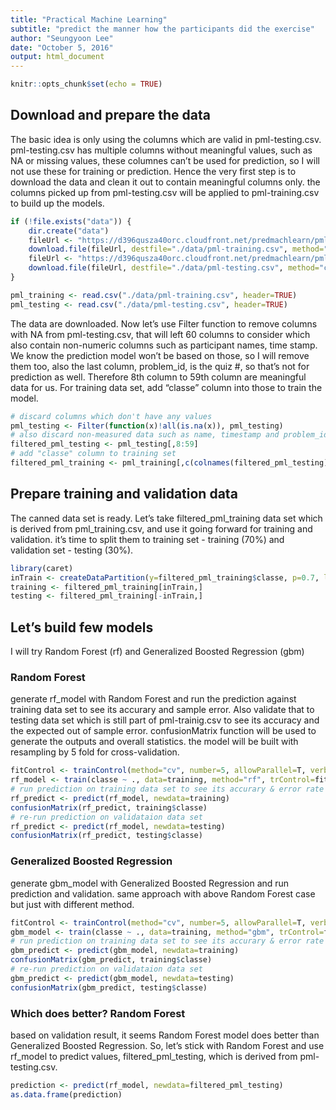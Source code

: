 ```yaml
---
title: "Practical Machine Learning"
subtitle: "predict the manner how the participants did the exercise"
author: "Seungyoon Lee"
date: "October 5, 2016"
output: html_document
---
```


```r
knitr::opts_chunk$set(echo = TRUE)
```

## Download and prepare the data

The basic idea is only using the columns which are valid in pml-testing.csv.
pml-testing.csv has multiple columns without meaningful values, such as NA or missing values, these columnes can't be used for prediction, so I will not use these for training or prediction. Hence the very first step is to download the data and clean it out to contain meaningful columns only. the columns picked up from pml-testing.csv will be applied to pml-training.csv to build up the models.

```r
if (!file.exists("data")) {
    dir.create("data")
    fileUrl <- "https://d396qusza40orc.cloudfront.net/predmachlearn/pml-training.csv"
    download.file(fileUrl, destfile="./data/pml-training.csv", method="curl")
    fileUrl <- "https://d396qusza40orc.cloudfront.net/predmachlearn/pml-testing.csv"
    download.file(fileUrl, destfile="./data/pml-testing.csv", method="curl")
}

pml_training <- read.csv("./data/pml-training.csv", header=TRUE)
pml_testing <- read.csv("./data/pml-testing.csv", header=TRUE)
```

The data are downloaded. Now let's use Filter function to remove columns with NA from pml-testing.csv, that will left 60 columns to consider which also contain non-numeric columns such as participant names, time stamp. We know the prediction model won't be based on those, so I will remove them too, also the last column, problem_id, is the quiz #, so that's not for prediction as well. Therefore 8th column to 59th column are meaningful data for us. For training data set, add "classe" column into those to train the model.
```r
# discard columns which don't have any values
pml_testing <- Filter(function(x)!all(is.na(x)), pml_testing)
# also discard non-measured data such as name, timestamp and problem_id
filtered_pml_testing <- pml_testing[,8:59]
# add "classe" column to training set
filtered_pml_training <- pml_training[,c(colnames(filtered_pml_testing), "classe")]
```


## Prepare training and validation data

The canned data set is ready. Let's take filtered_pml_training data set which is derived from pml_training.csv, and use it going forward for training and validation. it's time to split them to training set - training (70%) and validation set - testing (30%).

```r
library(caret)
inTrain <- createDataPartition(y=filtered_pml_training$classe, p=0.7, list=FALSE)
training <- filtered_pml_training[inTrain,]
testing <- filtered_pml_training[-inTrain,]
```

## Let's build few models

I will try Random Forest (rf) and Generalized Boosted Regression (gbm)

### Random Forest
generate rf_model with Random Forest and run the prediction against training data set to see its accurary and sample error. Also validate that to testing data set which is still part of pml-trainig.csv to see its accuracy and the expected out of sample error. confusionMatrix function will be used to generate the outputs and overall statistics. the model will be built with resampling by 5 fold for cross-validation.
```r
fitControl <- trainControl(method="cv", number=5, allowParallel=T, verbose=T)
rf_model <- train(classe ~ ., data=training, method="rf", trControl=fitControl, verbose=F)
# run prediction on training data set to see its accurary & error rate
rf_predict <- predict(rf_model, newdata=training)
confusionMatrix(rf_predict, training$classe)
# re-run prediction on validataion data set
rf_predict <- predict(rf_model, newdata=testing)
confusionMatrix(rf_predict, testing$classe)
```

### Generalized Boosted Regression
generate gbm_model with Generalized Boosted Regression and run prediction and validation. same approach with above Random Forest case but just with different method.
```r
fitControl <- trainControl(method="cv", number=5, allowParallel=T, verbose=T)
gbm_model <- train(classe ~ ., data=training, method="gbm", trControl=fitControl, verbose=F)
# run prediction on training data set to see its accurary & error rate
gbm_predict <- predict(gbm_model, newdata=training)
confusionMatrix(gbm_predict, training$classe)
# re-run prediction on validataion data set
gbm_predict <- predict(gbm_model, newdata=testing)
confusionMatrix(gbm_predict, testing$classe)
```

### Which does better? Random Forest

based on validation result, it seems Random Forest model does better than Generalized Boosted Regression. So, let's stick with Random Forest and use rf_model to predict values, filtered_pml_testing, which is derived from pml-testing.csv.

```r
prediction <- predict(rf_model, newdata=filtered_pml_testing)
as.data.frame(prediction)
```
